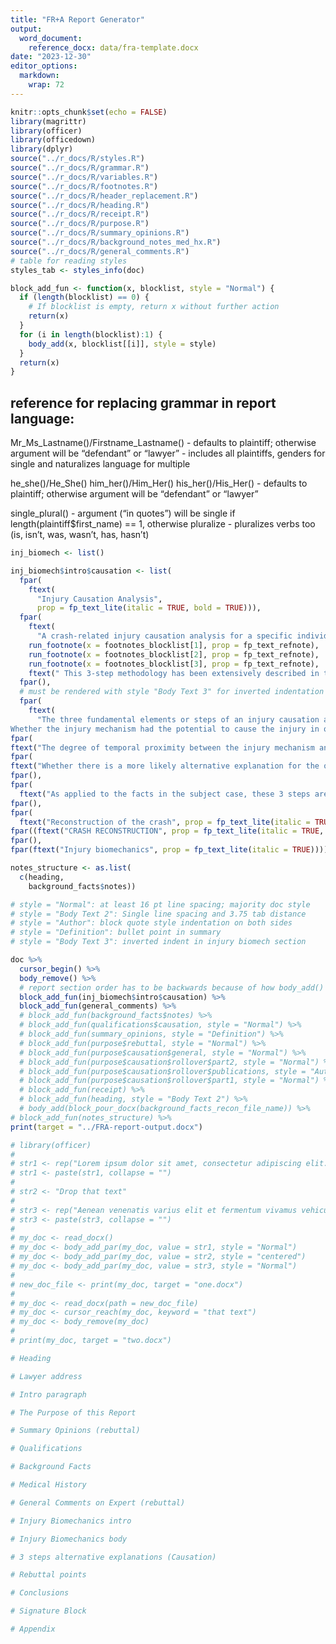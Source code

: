 ```yaml
---
title: "FR+A Report Generator"
output: 
  word_document:
    reference_docx: data/fra-template.docx
date: "2023-12-30"
editor_options: 
  markdown: 
    wrap: 72
---
```


```r
knitr::opts_chunk$set(echo = FALSE)
library(magrittr)
library(officer)
library(officedown)
library(dplyr)
source("../r_docs/R/styles.R")
source("../r_docs/R/grammar.R")
source("../r_docs/R/variables.R")
source("../r_docs/R/footnotes.R")
source("../r_docs/R/header_replacement.R")
source("../r_docs/R/heading.R")
source("../r_docs/R/receipt.R")
source("../r_docs/R/purpose.R")
source("../r_docs/R/summary_opinions.R")
source("../r_docs/R/background_notes_med_hx.R")
source("../r_docs/R/general_comments.R")
# table for reading styles
styles_tab <- styles_info(doc)
```

```r
block_add_fun <- function(x, blocklist, style = "Normal") {
  if (length(blocklist) == 0) {
    # If blocklist is empty, return x without further action
    return(x)
  }
  for (i in length(blocklist):1) {
    body_add(x, blocklist[[i]], style = style)
  }
  return(x)
}
```

## reference for replacing grammar in report language:

Mr_Ms_Lastname()/Firstname_Lastname() - defaults to plaintiff; otherwise
argument will be "defendant" or "lawyer" - includes all plaintiffs,
genders for single and naturalizes language for multiple

he_she()/He_She() him_her()/Him_Her() his_her()/His_Her() - defaults to
plaintiff; otherwise argument will be "defendant" or "lawyer"

single_plural() - argument ("in quotes") will be single if
length(plaintiff\$first_name) == 1, otherwise pluralize - pluralizes
verbs too (is, isn't, was, wasn't, has, hasn't)

```r
inj_biomech <- list()

inj_biomech$intro$causation <- list(
  fpar(
    ftext(
      "Injury Causation Analysis", 
      prop = fp_text_lite(italic = TRUE, bold = TRUE))), 
  fpar(
    ftext(
      "A crash-related injury causation analysis for a specific individual is performed by assessing the risk of injury from the collision and comparing it to the probability that the injuries or conditions would have been present at the same point in time if the collision had not occurred. The process is referred to as a \"3-step\" injury causation method in which improbable alternative causes are ruled out and the single most likely cause is identified. The analysis is accomplished via the application of crash reconstruction, biomechanical, medical, and epidemiologic (risk assessment) principles."),
    run_footnote(x = footnotes_blocklist[1], prop = fp_text_refnote),
    run_footnote(x = footnotes_blocklist[2], prop = fp_text_refnote),
    run_footnote(x = footnotes_blocklist[3], prop = fp_text_refnote),
    ftext(" This 3-step methodology has been extensively described in the peer-reviewed literature, been deemed generally accepted by Courts in the United States, and has been adopted as part of case law in the U.S. -  See the Appendix at the end of this report for more information.")),
  fpar(),
  # must be rendered with style "Body Text 3" for inverted indentation
  fpar(
    ftext(
      "The three fundamental elements or steps of an injury causation analysis are as follows: 
Whether the injury mechanism had the potential to cause the injury in question (aka general causation);")),
fpar(
ftext("The degree of temporal proximity between the injury mechanism and the onset of the symptoms reasonably indicating the presence of the injury; and")),
fpar(
ftext("Whether there is a more likely alternative explanation for the occurrence of the symptoms at the same point in time (aka differential etiology).")),
fpar(),
fpar(
  ftext("As applied to the facts in the subject case, these 3 steps are as follows:")),
fpar(),
fpar(
  ftext("Reconstruction of the crash", prop = fp_text_lite(italic = TRUE))),
fpar((ftext("CRASH RECONSTRUCTION", prop = fp_text_lite(italic = TRUE, bold = TRUE)))),
fpar(),
fpar(ftext("Injury biomechanics", prop = fp_text_lite(italic = TRUE))))
```

```r
notes_structure <- as.list(
  c(heading,
    background_facts$notes))
```

```r
# style = "Normal": at least 16 pt line spacing; majority doc style
# style = "Body Text 2": Single line spacing and 3.75 tab distance
# style = "Author": block quote style indentation on both sides
# style = "Definition": bullet point in summary
# style = "Body Text 3": inverted indent in injury biomech section

doc %>%
  cursor_begin() %>% 
  body_remove() %>%
  # report section order has to be backwards because of how body_add() function works
  block_add_fun(inj_biomech$intro$causation) %>%
  block_add_fun(general_comments) %>%
  # block_add_fun(background_facts$notes) %>%
  # block_add_fun(qualifications$causation, style = "Normal") %>%
  # block_add_fun(summary_opinions, style = "Definition") %>%
  # block_add_fun(purpose$rebuttal, style = "Normal") %>%
  # block_add_fun(purpose$causation$general, style = "Normal") %>%
  # block_add_fun(purpose$causation$rollover$part2, style = "Normal") %>%
  # block_add_fun(purpose$causation$rollover$publications, style = "Author") %>%
  # block_add_fun(purpose$causation$rollover$part1, style = "Normal") %>%
  # block_add_fun(receipt) %>%
  # block_add_fun(heading, style = "Body Text 2") %>%
  # body_add(block_pour_docx(background_facts_recon_file_name)) %>%
# block_add_fun(notes_structure) %>%
print(target = "../FRA-report-output.docx")
```

```r
# library(officer)
# 
# str1 <- rep("Lorem ipsum dolor sit amet, consectetur adipiscing elit. ", 20)
# str1 <- paste(str1, collapse = "")
# 
# str2 <- "Drop that text"
# 
# str3 <- rep("Aenean venenatis varius elit et fermentum vivamus vehicula. ", 20)
# str3 <- paste(str3, collapse = "")
# 
# my_doc <- read_docx()
# my_doc <- body_add_par(my_doc, value = str1, style = "Normal")
# my_doc <- body_add_par(my_doc, value = str2, style = "centered")
# my_doc <- body_add_par(my_doc, value = str3, style = "Normal")
# 
# new_doc_file <- print(my_doc, target = "one.docx")
# 
# my_doc <- read_docx(path = new_doc_file)
# my_doc <- cursor_reach(my_doc, keyword = "that text")
# my_doc <- body_remove(my_doc)
# 
# print(my_doc, target = "two.docx")
```

```r
# Heading

# Lawyer address

# Intro paragraph

# The Purpose of this Report

# Summary Opinions (rebuttal)

# Qualifications

# Background Facts

# Medical History

# General Comments on Expert (rebuttal)

# Injury Biomechanics intro

# Injury Biomechanics body

# 3 steps alternative explanations (Causation)

# Rebuttal points

# Conclusions

# Signature Block

# Appendix

```
